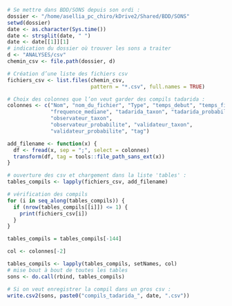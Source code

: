 ```r

# Se mettre dans BDD/SONS depuis son ordi :
dossier <- "/home/asellia_pc_chiro/kDrive2/Shared/BDD/SONS"
setwd(dossier)
date <- as.character(Sys.time())
date <- strsplit(date, " ")
date <- date[[1]][1]
# indication du dossier où trouver les sons a traiter
d <- "ANALYSES/csv"
chemin_csv <- file.path(dossier, d)

# Création d’une liste des fichiers csv
fichiers_csv <- list.files(chemin_csv,
                           pattern = "*.csv", full.names = TRUE)

# Choix des colonnes que l’on veut garder des compils tadarida :
colonnes <- c("Nom", "nom_du_fichier", "Type", "temps_debut", "temps_fin",
              "frequence_mediane", "tadarida_taxon", "tadarida_probabilite",
              "observateur_taxon",
              "observateur_probabilite", "validateur_taxon",
              "validateur_probabilite", "tag")

add_filename <- function(x) {
  df <- fread(x, sep = ";", select = colonnes)
  transform(df, tag = tools::file_path_sans_ext(x))
}

# ouverture des csv et chargement dans la liste 'tables' :
tables_compils <- lapply(fichiers_csv, add_filename)

# vérification des compils
for (i in seq_along(tables_compils)) {
  if (nrow(tables_compils[[i]]) <= 1) {
    print(fichiers_csv[i])
  }
}

```

```r

tables_compils = tables_compils[-144]
```

```r
col <- colonnes[-2]

tables_compils <- lapply(tables_compils, setNames, col)
# mise bout à bout de toutes les tables
sons <- do.call(rbind, tables_compils)

# Si on veut enregistrer la compil dans un gros csv :
write.csv2(sons, paste0("compils_tadarida_", date, ".csv"))
```

